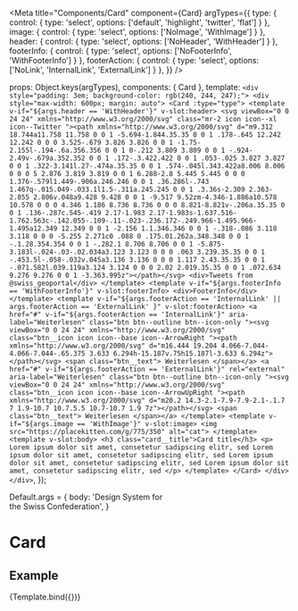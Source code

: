 
<Meta
  title="Components/Card"
  component={Card}
  argTypes={{
    type: {
      control: {
        type: 'select',
        options: ['default', 'highlight', 'twitter', 'flat']
      }
    },
    image: {
      control: {
        type: 'select',
        options: ['NoImage', 'WithImage']
      }
    },
    header: {
      control: {
        type: 'select',
        options: ['NoHeader', 'WithHeader']
      }
    },
    footerInfo: {
      control: {
        type: 'select',
        options: ['NoFooterInfo', 'WithFooterInfo']
      }
    },
    footerAction: {
      control: {
        type: 'select',
        options: ['NoLink', 'InternalLink', 'ExternalLink']
      }
    },
  }}
/>

  props: Object.keys(argTypes),
  components: { Card },
  template:
    `
    <div style="padding: 3em; background-color: rgb(240, 244, 247);">
      <div style="max-width: 600px; margin: auto">
        <Card :type="type">
          <template v-if="${args.header == 'WithHeader'}" v-slot:header>
            <svg viewBox="0 0 24 24" xmlns="http://www.w3.org/2000/svg" class="mr-2 icon icon--xl icon--Twitter "><path xmlns="http://www.w3.org/2000/svg" d="m9.312 18.744a11.758 11.758 0 0 1 -5.694-1.844.35.35 0 0 1 .178-.645 12.242 12.242 0 0 0 3.525-.679 3.826 3.826 0 0 1 -1.75-2.155l-.194-.6a.356.356 0 0 1 0-.212 3.809 3.809 0 0 1 -.924-2.49v-.679a.352.352 0 0 1 .172-.3.422.422 0 0 1 .053-.025 3.827 3.827 0 0 1 .322-3.141l.27-.474a.35.35 0 0 1 .574-.045l.343.422a8.006 8.006 0 0 0 5 2.876 3.819 3.819 0 0 1 6.288-2.8 5.445 5.445 0 0 0 1.376-.579l1.449-.906a.246.246 0 0 1 .36.286l-.743 1.467q-.015.049-.033.1l1.5-.311a.245.245 0 0 1 .3.36s-2.309 2.363-2.855 2.806v.048a9.428 9.428 0 0 1 -9.517 9.52zm-4.346-1.886a10.578 10.578 0 0 0 4.346 1.186 8.736 8.736 0 0 0 8.821-8.821v-.206a.35.35 0 0 1 .136-.287c.545-.419 2.17-1.983 2.17-1.983s-1.637.516-1.762.563c-.142.055-.109-.11-.023-.236.172-.249.966-1.495.966-1.495a12.349 12.349 0 0 1 -2.156 1.1.346.346 0 0 1 -.318-.086 3.118 3.118 0 0 0 -5.255 2.271c0 .088 0 .175.01.262a.348.348 0 0 1 -.1.28.354.354 0 0 1 -.282.1 8.706 8.706 0 0 1 -5.875-3.183l-.024-.03-.02.034a3.123 3.123 0 0 0 .063 3.239.35.35 0 0 1 -.453.5l-.058-.032v.045a3.136 3.136 0 0 0 1.117 2.43.35.35 0 0 1 -.071.582l.039.119a3.124 3.124 0 0 0 2.02 2.019.35.35 0 0 1 .072.634 9.276 9.276 0 0 1 -3.363.995z"></path></svg>
            <div>Tweets from @swiss_geoportal</div>
          </template>
          <template v-if="${args.footerInfo == 'WithFooterInfo'}" v-slot:footerInfo>
            <div>FooterInfo</div>
          </template>
          <template v-if="${args.footerAction == 'InternalLink' || args.footerAction == 'ExternalLink' }" v-slot:footerAction>
            <a href="#" v-if="${args.footerAction == 'InternalLink'}" aria-label="Weiterlesen" class="btn btn--outline btn--icon-only "><svg viewBox="0 0 24 24" xmlns="http://www.w3.org/2000/svg" class="btn__icon icon icon--base icon--ArrowRight "><path xmlns="http://www.w3.org/2000/svg" d="m16.444 19.204 4.066-7.044-4.066-7.044-.65.375 3.633 6.294h-15.187v.75h15.187l-3.633 6.294z"></path></svg> <span class="btn__text">
              Weiterlesen
            </span></a>
            <a href="#" v-if="${args.footerAction == 'ExternalLink'}" rel="external" aria-label="Weiterlesen" class="btn btn--outline btn--icon-only "><svg viewBox="0 0 24 24" xmlns="http://www.w3.org/2000/svg" class="btn__icon icon icon--base icon--ArrowUpRight "><path xmlns="http://www.w3.org/2000/svg" d="m20.2 14.3-2.1-7.9-7.9-2.1-.1.7 7 1.9-10.7 10.7.5.5 10.7-10.7 1.9 7z"></path></svg> <span class="btn__text">
              Weiterlesen
            </span></a>
          </template>
          <template v-if="${args.image == 'WithImage'}" v-slot:image>
            <img src="https://placekitten.com/g/775/350" alt="cat">
          </template>
          <template v-slot:body>
            <h3 class="card__title">Card title</h3>
            <p>
              Lorem ipsum dolor sit amet, consetetur sadipscing elitr, sed Lorem ipsum dolor sit amet,
              consetetur sadipscing elitr, sed Lorem ipsum dolor sit amet, consetetur sadipscing elitr,
              sed Lorem ipsum dolor sit amet, consetetur sadipscing elitr, sed
            </p>
          </template>
        </Card>
      </div>
    </div>
    `,
});

Default.args = {
  body: 'Design System for <br/>the Swiss Confederation',
}


# Card

## Example

<Canvas>
  <Story
    name="Example"
    args={{
      type: 'default',
      image: 'WithImage',
      header: 'NoHeader',
      footerInfo: 'NoFooterInfo',
      footerAction: 'NoLink',
      body: 'Lorem '
    }}
  >
    {Template.bind({})}
  </Story>
</Canvas>

<ArgsTable story="Example" />
